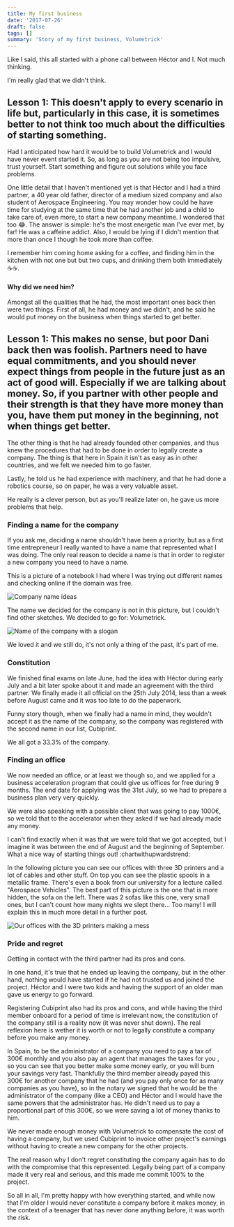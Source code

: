 ```yaml
---
title: My first business
date: '2017-07-26'
draft: false
tags: []
summary: 'Story of my first business, Volumetrick'
---
```


Like I said, this all started with a phone call between Héctor and I. Not much thinking.

I'm really glad that we didn't think.

## Lesson 1: This doesn't apply to every scenario in life but, particularly in this case, it is sometimes better to not think too much about the difficulties of starting something.

Had I anticipated how hard it would be to build Volumetrick and I would have never event started it.
So, as long as you are not being too impulsive, trust yourself.
Start something and figure out solutions while you face problems.

One little detail that I haven't mentioned yet is that Héctor and I had a third partner, a 40 year old father, director of a medium sized company and also student of Aerospace Engineering.
You may wonder how could he have time for studying at the same time that he had another job and a child to take care of, even more, to start a new company meantime.
I wondered that too 😂.
The answer is simple: he's the most energetic man I've ever met, by far!
He was a caffeine addict. Also, I would be lying if I didn't mention that more than once I though he took more than coffee.

I remember him coming home asking for a coffee, and finding him in the kitchen with not one but but two cups, and drinking them both immediately ☕☕.

#### Why did we need him?

Amongst all the qualities that he had, the most important ones back then were two things. First of all, he had money and we didn't, and he said he would put money on the business when things started to get better.

## Lesson 1: This makes no sense, but poor Dani back then was foolish. Partners need to have equal commitments, and you should never expect things from people in the future just as an act of good will. Especially if we are talking about money. So, if you partner with other people and their strength is that they have more money than you, have them put money in the beginning, not when things get better.

The other thing is that he had already founded other companies, and thus knew the procedures that had to be done in order to legally create a company. The thing is that here in Spain it isn't as easy as in other countries, and we felt we needed him to go faster.

Lastly, he told us he had experience with machinery, and that he had done a robotics course, so on paper, he was a very valuable asset.

He really is a clever person, but as you'll realize later on, he gave us more problems that help.

### Finding a name for the company

If you ask me, deciding a name shouldn't have been a priority, but as a first time entrepreneur I really wanted to have a name that represented what I was doing. The only real reason to decide a name is that in order to register a new company you need to have a name.

This is a picture of a notebook I had where I was trying out different names and checking online if the domain was free.

![Company name ideas](/static/images/name_ideas.jpg)

The name we decided for the company is not in this picture, but I couldn't find other sketches. We decided to go for: Volumetrick.

![Name of the company with a slogan](/static/images/volumetrick_slogan.jpg)

We loved it and we still do, it's not only a thing of the past, it's part of me.

### Constitution

We finished final exams on late June, had the idea with Héctor during early July and a bit later spoke about it and made an agreement with the third partner. We finally made it all official on the 25th July 2014, less than a week before August came and it was too late to do the paperwork.

Funny story though, when we finally had a name in mind, they wouldn't accept it as the name of the company, so the company was registered with the second name in our list, Cubiprint.

We all got a 33.3% of the company.

### Finding an office

We now needed an office, or at least we though so, and we applied for a business acceleration program that could give us offices for free during 9 months. The end date for applying was the 31st July, so we had to prepare a business plan very very quickly.

We were also speaking with a possible client that was going to pay 1000€, so we told that to the accelerator when they asked if we had already made any money.

I can't find exactly when it was that we were told that we got accepted, but I imagine it was between the end of August and the beginning of September. What a nice way of starting things out! :chartwithupwardstrend:

In the following picture you can see our offices with three 3D printers and a lot of cables and other stuff. On top you can see the plastic spools in a metallic frame. There's even a book from our university for a lecture called "Aerospace Vehicles". The best part of this picture is the one that is more hidden, the sofa on the left. There was 2 sofas like this one, very small ones, but I can't count how many nights we slept there... Too many! I will explain this in much more detail in a further post.

![Our offices with the 3D printers making a mess](/static/images/kautic_office.jpg)

### Pride and regret

Getting in contact with the third partner had its pros and cons.

In one hand, it's true that he ended up leaving the company, but in the other hand, nothing would have started if he had not trusted us and joined the project. Héctor and I were two kids and having the support of an older man gave us energy to go forward.

Registering Cubiprint also had its pros and cons, and while having the third member onboard for a period of time is irrelevant now, the constitution of the company still is a reality now (it was never shut down). The real reflexion here is wether it is worth or not to legally constitute a company before you make any money.

In Spain, to be the administrator of a company you need to pay a tax of 300€ monthly and you also pay an agent that manages the taxes for you , so you can see that you better make some money early, or you will burn your savings very fast. Thankfully the third member already payed this 300€ for another company that he had (and you pay only once for as many companies as you have), so in the notary we signed that he would be the administrator of the company (like a CEO) and Héctor and I would have the same powers that the administrator has. He didn't need us to pay a proportional part of this 300€, so we were saving a lot of money thanks to him.

We never made enough money with Volumetrick to compensate the cost of having a company, but we used Cubiprint to invoice other project's earnings without having to create a new company for the other projects.

The real reason why I don't regret constituting the company again has to do with the compromise that this represented. Legally being part of a company made it very real and serious, and this made me commit 100% to the project.

So all in all, I'm pretty happy with how everything started, and while now that I'm older I would never constitute a company before it makes money, in the context of a teenager that has never done anything before, it was worth the risk.
